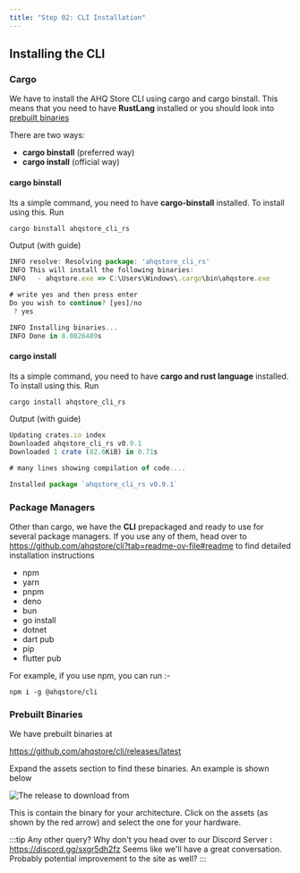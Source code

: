 ```yaml
---
title: "Step 02: CLI Installation"
---
```


## Installing the CLI

### Cargo

We have to install the AHQ Store CLI using cargo and cargo binstall.
This means that you need to have **RustLang** installed or you should
look into [prebuilt binaries](#prebuilt-binaries)

There are two ways:

- **cargo binstall** (preferred way)
- **cargo install** (official way)

#### cargo binstall

Its a simple command, you need to have **cargo-binstall** installed. To
install using this. Run

```sh
cargo binstall ahqstore_cli_rs
```

Output (with guide)

```js
INFO resolve: Resolving package: 'ahqstore_cli_rs'
INFO This will install the following binaries:
INFO   - ahqstore.exe => C:\Users\Windows\.cargo\bin\ahqstore.exe

# write yes and then press enter
Do you wish to continue? [yes]/no
 ? yes

INFO Installing binaries...
INFO Done in 8.0826489s
```

#### cargo install

Its a simple command, you need to have **cargo and rust language** installed. To
install using this. Run

```sh
cargo install ahqstore_cli_rs
```

Output (with guide)

```js
Updating crates.io index
Downloaded ahqstore_cli_rs v0.9.1
Downloaded 1 crate (82.6KiB) in 0.71s

# many lines showing compilation of code....

Installed package `ahqstore_cli_rs v0.9.1`
```

### Package Managers

Other than cargo, we have the **CLI** prepackaged and ready to use for several package managers. If you use any of them, head over to https://github.com/ahqstore/cli?tab=readme-ov-file#readme to find detailed installation instructions

- npm
- yarn
- pnpm
- deno
- bun
- go install
- dotnet
- dart pub
- pip
- flutter pub

For example, if you use npm, you can run :-

```pwsh
npm i -g @ahqstore/cli
```

### Prebuilt Binaries

We have prebuilt binaries at

https://github.com/ahqstore/cli/releases/latest

Expand the assets section to find these binaries.
An example is shown below

<img src="/img/cli/bin.png" alt="The release to download from" />

This is contain the binary for your architecture. Click on the assets (as shown by the red arrow) and
select the one for your hardware.

:::tip Any other query?
Why don't you head over to our Discord Server : https://discord.gg/sxgr5dh2fz
Seems like we'll have a great conversation. Probably potential improvement to the site as well?
:::
